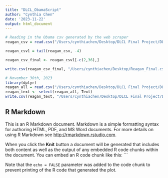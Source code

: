 ```yaml
---
title: "DLCL_ObamaScript"
author: "Cynthia Chen"
date: '2023-11-22'
output: html_document
---
```


```r
# Reading in the Obama csv generated by the web scraper
reagan_csv = read.csv("/Users/cynthiachen/Desktop/DLCL Final Project/DLCL Final - REAGAN/Reagan.csv")
```

```r
reagan_csv1 = tail(reagan_csv, -4)

reagan_csv_final <- reagan_csv1[-c(2,36),]

write.csv(reagan_csv_final, "/Users/cynthiachen/Desktop/Reagan_Final.csv")
```

```r
# November 30th, 2023
library(dplyr)
reagan_all = read.csv("/Users/cynthiachen/Desktop/DLCL Final Project/DLCL Final - REAGAN/FINAL Reagan Training Data/Reagan_Final.csv")
reagan_text <- select(reagan_all, Text)
write.csv(reagan_text, "/Users/cynthiachen/Desktop/DLCL Final Project/DLCL Final - REAGAN/FINAL Reagan Training Data/Reagan_TextOnly.csv")
```


## R Markdown

This is an R Markdown document. Markdown is a simple formatting syntax for authoring HTML, PDF, and MS Word documents. For more details on using R Markdown see <http://rmarkdown.rstudio.com>.

When you click the **Knit** button a document will be generated that includes both content as well as the output of any embedded R code chunks within the document. You can embed an R code chunk like this:
```

Note that the `echo = FALSE` parameter was added to the code chunk to prevent printing of the R code that generated the plot.
